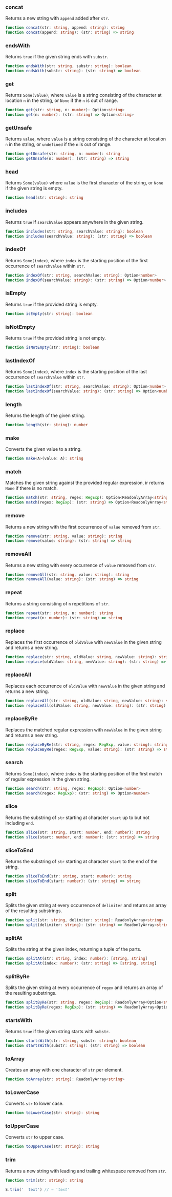 ### concat

Returns a new string with `append` added after `str`.


```ts
function concat(str: string, append: string): string
function concat(append: string): (str: string) => string
```

### endsWith

Returns `true` if the given string ends with `substr`.


```ts
function endsWith(str: string, substr: string): boolean
function endsWith(substr: string): (str: string) => boolean
```

### get

Returns `Some(value)`, where `value` is a string consisting of the character at location `n` in the string, or `None` if the `n` is out of range.


```ts
function get(str: string, n: number): Option<string>
function get(n: number): (str: string) => Option<string>
```

### getUnsafe

Returns `value`, where `value` is a string consisting of the character at location `n` in the string, or `undefined` if the `n` is out of range.


```ts
function getUnsafe(str: string, n: number): string
function getUnsafe(n: number): (str: string) => string
```

### head

Returns `Some(value)` where `value` is the first character of the string, or `None` if the given string is empty.


```ts
function head(str: string): string
```

### includes

Returns `true` if `searchValue` appears anywhere in the given string.


```ts
function includes(str: string, searchValue: string): boolean
function includes(searchValue: string): (str: string) => boolean
```

### indexOf

Returns `Some(index)`, where `index` is the starting position of the first occurrence of `searchValue` within `str`.


```ts
function indexOf(str: string, searchValue: string): Option<number>
function indexOf(searchValue: string): (str: string) => Option<number>
```

### isEmpty

Returns `true` if the provided string is empty.


```ts
function isEmpty(str: string): boolean
```

### isNotEmpty

Returns `true` if the provided string is not empty.


```ts
function isNotEmpty(str: string): boolean
```

### lastIndexOf

Returns `Some(index)`, where `index` is the starting position of the last occurrence of `searchValue` within `str`.


```ts
function lastIndexOf(str: string, searchValue: string): Option<number>
function lastIndexOf(searchValue: string): (str: string) => Option<number>
```

### length

Returns the length of the given string.


```ts
function length(str: string): number
```

### make

Converts the given value to a string.


```ts
function make<A>(value: A): string
```

### match

Matches the given string against the provided regular expression, ir returns `None` if there is no match.


```ts
function match(str: string, regex: RegExp): Option<ReadonlyArray<string>>
function match(regex: RegExp): (str: string) => Option<ReadonlyArray<string>>
```

### remove

Returns a new string with the first occurrence of `value` removed from `str`.


```ts
function remove(str: string, value: string): string
function remove(value: string): (str: string) => string
```

### removeAll

Returns a new string with every occurrence of `value` removed from `str`.


```ts
function removeAll(str: string, value: string): string
function removeAll(value: string): (str: string) => string
```

### repeat

Returns a string consisting of `n` repetitions of `str`.


```ts
function repeat(str: string, n: number): string
function repeat(n: number): (str: string) => string
```

### replace

Replaces the first occurrence of `oldValue` with `newValue` in the given string and returns a new string.


```ts
function replace(str: string, oldValue: string, newValue: string): string
function replace(oldValue: string, newValue: string): (str: string) => string
```

### replaceAll

Replaces each occurrence of `oldValue` with `newValue` in the given string and returns a new string.


```ts
function replaceAll(str: string, oldValue: string, newValue: string): string
function replaceAll(oldValue: string, newValue: string): (str: string) => string
```

### replaceByRe

Replaces the matched regular expression with `newValue` in the given string and returns a new string.


```ts
function replaceByRe(str: string, regex: RegExp, value: string): string
function replaceByRe(regex: RegExp, value: string): (str: string) => string
```

### search

Returns `Some(index)`, where `index` is the starting position of the first match of regular expression in the given string.


```ts
function search(str: string, regex: RegExp): Option<number>
function search(regex: RegExp): (str: string) => Option<number>
```

### slice

Returns the substring of `str` starting at character `start` up to but not including `end`.


```ts
function slice(str: string, start: number, end: number): string
function slice(start: number, end: number): (str: string) => string
```

### sliceToEnd

Returns the substring of `str` starting at character `start` to the end of the string.


```ts
function sliceToEnd(str: string, start: number): string
function sliceToEnd(start: number): (str: string) => string
```

### split

Splits the given string at every occurrence of `delimiter` and returns an array of the resulting substrings.


```ts
function split(str: string, delimiter: string): ReadonlyArray<string>
function split(delimiter: string): (str: string) => ReadonlyArray<string>
```

### splitAt

Splits the string at the given index, returning a tuple of the parts.


```ts
function splitAt(str: string, index: number): [string, string]
function splitAt(index: number): (str: string) => [string, string]
```

### splitByRe

Splits the given string at every occurrence of `regex` and returns an array of the resulting substrings.


```ts
function splitByRe(str: string, regex: RegExp): ReadonlyArray<Option<string>>
function splitByRe(regex: RegExp): (str: string) => ReadonlyArray<Option<string>>
```

### startsWith

Returns `true` if the given string starts with `substr`.


```ts
function startsWith(str: string, substr: string): boolean
function startsWith(substr: string): (str: string) => boolean
```

### toArray

Creates an array with one character of `str` per element.


```ts
function toArray(str: string): ReadonlyArray<string>
```

### toLowerCase

Converts `str` to lower case.


```ts
function toLowerCase(str: string): string
```

### toUpperCase

Converts `str` to upper case.


```ts
function toUpperCase(str: string): string
```

### trim

Returns a new string with leading and trailing whitespace removed from `str`.


```ts
function trim(str: string): string
```

```ts
S.trim('  text') // → 'text'
```
